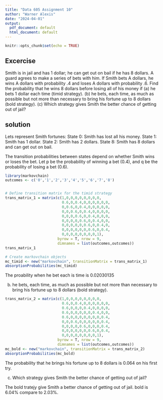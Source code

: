 ```yaml
---
title: "Data 605 Assignment 10"
author: "Warner Alexis"
date: "2024-04-01"
output:
  pdf_document: default
  html_document: default
---
```


```r
knitr::opts_chunk$set(echo = TRUE)
```

## Excercise

Smith is in jail and has 1 dollar; he can get out on bail if he has 8 dollars.
A guard agrees to make a series of bets with him. If Smith bets A dollars,
he wins A dollars with probability .4 and loses A dollars with probability .6.
Find the probability that he wins 8 dollars before losing all of his money if
(a) he bets 1 dollar each time (timid strategy).
(b) he bets, each time, as much as possible but not more than necessary to
bring his fortune up to 8 dollars (bold strategy).
(c) Which strategy gives Smith the better chance of getting out of jail?

## solution 

Lets represent Smith fortunes: 
State 0: Smith has lost all his money.
State 1: Smith has 1 dollar.
State 2: Smith has 2 dollars.
State 8: Smith has 8 dollars and can get out on bail.

The transition probabilities between states depend on whether Smith wins or loses the bet. Let 
p be the probability of winning a bet (0.4), and
q be the probability of losing a bet (0.6).

```r

library(markovchain)
outcomes <- c('0','1','2','3','4','5','6','7','8') 


# Define transition matrix for the timid strategy
trans_matrix_1 = matrix(c(1,0,0,0,0,0,0,0,0,
                          0.6,0,0.4,0,0,0,0,0,0,
                          0,0.6,0,0.4,0,0,0,0,0,
                          0,0,0.6,0,0.4,0,0,0,0,
                          0,0,0,0.6,0,0.4,0,0,0,
                          0,0,0,0,0.6,0,0.4,0,0,
                          0,0,0,0,0,0.6,0,0.4,0,
                          0,0,0,0,0,0,0.6,0,0.4,
                          0,0,0,0,0,0,0,0,1), 
                        byrow = T, nrow = 9, 
                        dimnames = list(outcomes,outcomes))
trans_matrix_1

# Create markovchain objects
mc_timid <- new("markovchain", transitionMatrix = trans_matrix_1)
absorptionProbabilities(mc_timid)
```


The proability when he bet each is time is 0.02030135

b)  he bets, each time, as much as possible but not more than necessary to
bring his fortune up to 8 dollars (bold strategy).

```r
trans_matrix_2 = matrix(c(1,0,0,0,0,0,0,0,0,
                          0.6,0,0.4,0,0,0,0,0,0,
                          0.6,0,0,0,0.4,0,0,0,0,
                          0.6,0,0,0,0,0,0.4,0,0,
                          0.6,0,0,0,0,0,0,0,0.4,
                          0,0,0.6,0,0,0,0,0,0.4,
                          0,0,0,0,0.6,0,0,0,0.4,
                          0,0,0,0,0,0,0.6,0,0.4,
                          0,0,0,0,0,0,0,0,1), 
                        byrow = T, nrow = 9, 
                        dimnames = list(outcomes,outcomes))
mc_bold <- new("markovchain", transitionMatrix = trans_matrix_2)
absorptionProbabilities(mc_bold)
```

The probability that he brings his fortune up to 8 dollars is 0.064 on his first try. 


(c) Which strategy gives Smith the better chance of getting out of jail?

The bold tratejy give Smith a better chance of getting out of jail. bold is 6.04%  compare to 2.03%.
